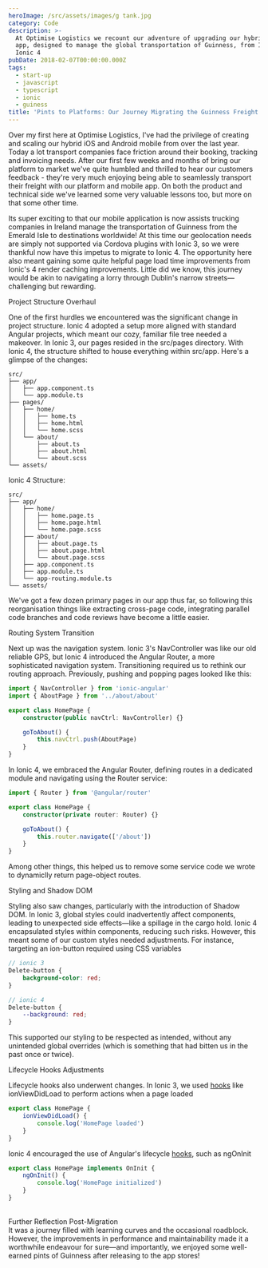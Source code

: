 ```yaml
---
heroImage: /src/assets/images/g tank.jpg
category: Code
description: >-
  At Optimise Logistics we recount our adventure of upgrading our hybrid mobile
  app, designed to manage the global transportation of Guinness, from Ionic 3 to
  Ionic 4
pubDate: 2018-02-07T00:00:00.000Z
tags:
  - start-up
  - javascript
  - typescript
  - ionic
  - guiness
title: 'Pints to Platforms: Our Journey Migrating the Guinness Freight App to Ionic 4'
---
```


Over my first here at Optimise Logistics, I've had the privilege of creating and scaling our hybrid iOS and Android mobile from over the last year. Today a lot transport companies face friction around their booking, tracking and invoicing needs. After our first few weeks and months of bring our platform to market we've quite humbled and thrilled to hear our customers feedback - they're very much enjoying being able to seamlessly transport their freight with our platform and mobile app. On both the product and technical side we've learned some very valuable lessons too, but more on that some other time.

Its super exciting to that our mobile application is now assists trucking companies in Ireland manage the transportation of Guinness from the Emerald Isle to destinations worldwide! At this time our geolocation needs are simply not supported via Cordova plugins with Ionic 3, so we were thankful now have this impetus to migrate to Ionic 4. The opportunity here also meant gaining some quite helpful page load time improvements from Ionic's 4 render caching improvements. Little did we know, this journey would be akin to navigating a lorry through Dublin's narrow streets—challenging but rewarding.

Project Structure Overhaul

One of the first hurdles we encountered was the significant change in project structure. Ionic 4 adopted a setup more aligned with standard Angular projects, which meant our cozy, familiar file tree needed a makeover. In Ionic 3, our pages resided in the src/pages directory. With Ionic 4, the structure shifted to house everything within src/app. Here's a glimpse of the changes:

```
src/
├── app/
│   ├── app.component.ts
│   └── app.module.ts
├── pages/
│   ├── home/
│   │   ├── home.ts
│   │   ├── home.html
│   │   └── home.scss
│   └── about/
│       ├── about.ts
│       ├── about.html
│       └── about.scss
└── assets/
```

Ionic 4 Structure:

```
src/
├── app/
│   ├── home/
│   │   ├── home.page.ts
│   │   ├── home.page.html
│   │   └── home.page.scss
│   ├── about/
│   │   ├── about.page.ts
│   │   ├── about.page.html
│   │   └── about.page.scss
│   ├── app.component.ts
│   ├── app.module.ts
│   └── app-routing.module.ts
└── assets/
```

We've got a few dozen primary pages in our app thus far, so following this reorganisation things like extracting cross-page code, integrating parallel code branches and code reviews have become a little easier.

Routing System Transition

Next up was the navigation system. Ionic 3's NavController was like our old reliable GPS, but Ionic 4 introduced the Angular Router, a more sophisticated navigation system. Transitioning required us to rethink our routing approach. Previously, pushing and popping pages looked like this:

```typescript
import { NavController } from 'ionic-angular'
import { AboutPage } from '../about/about'

export class HomePage {
	constructor(public navCtrl: NavController) {}

	goToAbout() {
		this.navCtrl.push(AboutPage)
	}
}
```

In Ionic 4, we embraced the Angular Router, defining routes in a dedicated module and navigating using the Router service:

```typescript
import { Router } from '@angular/router'

export class HomePage {
	constructor(private router: Router) {}

	goToAbout() {
		this.router.navigate(['/about'])
	}
}
```

Among other things, this helped us to remove some service code we wrote to dynamiclly return page-object routes.

Styling and Shadow DOM

Styling also saw changes, particularly with the introduction of Shadow DOM. In Ionic 3, global styles could inadvertently affect components, leading to unexpected side effects—like a spillage in the cargo hold. Ionic 4 encapsulated styles within components, reducing such risks. However, this meant some of our custom styles needed adjustments. For instance, targeting an ion-button required using CSS variables

```scss
// ionic 3
Delete-button {
	background-color: red;
}

// ionic 4
Delete-button {
	--background: red;
}
```

This supported our styling to be respected as intended, without any unintended global overrides (which is something that had bitten us in the past once or twice).

Lifecycle Hooks Adjustments

Lifecycle hooks also underwent changes. In Ionic 3, we used [hooks](https://ionicframework.com/docs/updating/4-0) like ionViewDidLoad to perform actions when a page loaded

```typescript
export class HomePage {
	ionViewDidLoad() {
		console.log('HomePage loaded')
	}
}
```

Ionic 4 encouraged the use of Angular's lifecycle [hooks](https://www.hkinfosoft.com/blog/migrating-from-ionic-3-0-to-ionic-4-0/), such as ngOnInit

```typescript
export class HomePage implements OnInit {
	ngOnInit() {
		console.log('HomePage initialized')
	}
}
```

\
Further Reflection Post-Migration\
It was a journey filled with learning curves and the occasional roadblock. However, the improvements in performance and maintainability made it a worthwhile endeavour for sure—and importantly, we enjoyed some well-earned pints of Guinness after releasing to the app stores!
